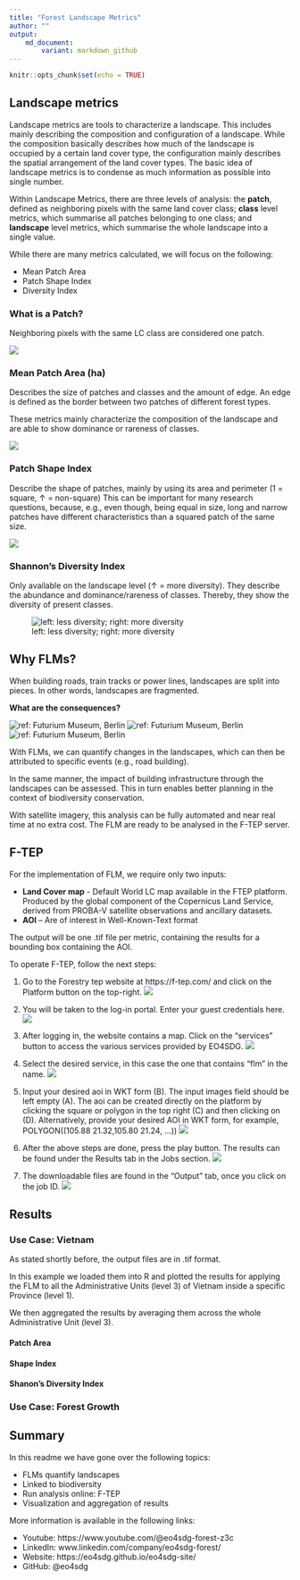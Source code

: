 ```yaml
---
title: "Forest Landscape Metrics"
author: ""
output: 
    md_document:
        variant: markdown_github
---
```


```r
knitr::opts_chunk$set(echo = TRUE)
```

## Landscape metrics

Landscape metrics are tools to characterize a landscape. This includes mainly describing the composition and configuration of a landscape. While the composition basically describes how much of the landscape is occupied by a certain land cover type, the configuration mainly describes the spatial arrangement of the land cover types. The basic idea of landscape metrics is to condense as much information as possible into single number. 

Within Landscape Metrics, there are three levels of analysis: the **patch**, defined as neighboring pixels with the same land cover class; **class** level metrics, which summarise all patches belonging to one class; and **landscape** level metrics, which summarise the whole landscape into a single value. 

While there are many metrics calculated, we will focus on the following:

- Mean Patch Area
- Patch Shape Index
- Diversity Index


### What is a Patch? 

Neighboring pixels with the same LC class are considered one patch.

![](tutorial/patch.png)

### Mean Patch Area (ha)

Describes the size of patches and classes and the amount of edge. An edge is defined as the border between two patches of different forest types. 

These metrics mainly characterize the composition of the landscape and are able to show dominance or rareness of classes. 

![](tutorial/patch_area.png)

### Patch Shape Index

Describe the shape of patches, mainly by using its area and perimeter (1 = square, ↑ = non-square) 
This can be important for many research questions, because, e.g., even though, being equal in size, long and narrow patches have different characteristics than a squared patch of the same size.

![](tutorial/shape_index.png)

### Shannon's Diversity Index

Only available on the landscape level (↑ = more diversity). They describe the abundance and dominance/rareness of classes. Thereby, they show the diversity of present classes.

![left: less diversity; right: more diversity](tutorial/diversity.png)

## Why FLMs?

When building roads, train tracks or power lines, landscapes are split into pieces. In other words, landscapes are fragmented. 

**What are the consequences?**

![ref: Futurium Museum, Berlin](tutorial/why_flm1.jpg)
![ref: Futurium Museum, Berlin](tutorial/why_flm2.jpg)
![ref: Futurium Museum, Berlin](tutorial/why_flm3.jpg)

With FLMs, we can quantify changes in the landscapes, which can then be attributed to specific events (e.g., road building). 

In the same manner, the impact of building infrastructure through the landscapes can be assessed. This in turn enables better planning in the context of biodiversity conservation. 

With satellite imagery, this analysis can be fully automated and near real time at no extra cost. The FLM are ready to be analysed in the F-TEP server. 


## F-TEP

For the implementation of FLM, we require only two inputs: 

- **Land Cover map** - Default World LC map available in the FTEP platform. Produced by the global component of the Copernicus Land Service, derived from PROBA-V satellite observations and ancillary datasets.
- **AOI** – Are of interest in Well-Known-Text format

The output will be one .tif file per metric, containing the results for a bounding box containing the AOI.

To operate F-TEP, follow the next steps:

1. Go to the Forestry tep website at https://f-tep.com/ and click on the Platform button on the top-right. 
![](tutorial/ftep1.png)

2. You will be taken to the log-in portal. Enter your guest credentials here. 
![](tutorial/ftep2.png)

3. After logging in, the website contains a map. Click on the “services” button to access the various services provided by EO4SDG. 
![](tutorial/ftep3.png)

4. Select the desired service, in this case the one that contains "flm" in the name. 
![](tutorial/ftep4.jpg)

5. Input your desired aoi in WKT form (B). The input images field should be left empty (A). The aoi can be created directly on the platform by clicking the square or polygon in the top right (C) and then clicking on (D). Alternatively, provide your desired AOI in WKT form, for example, POLYGON((105.88 21.32,105.80 21.24, …))
![](tutorial/ftep5.png)

6. After the above steps are done, press the play button. The results can be found under the Results tab in the Jobs section. 
![](tutorial/ftep6.jpg)

7. The downloadable files are found in the “Output” tab, once you click on the job ID.
![](tutorial/ftep7.jpg)


## Results

### Use Case: Vietnam

As stated shortly before, the output files are in .tif format. 

In this example we loaded them into R and plotted the results for applying the FLM to all the Administrative Units (level 3) of Vietnam inside a specific Province (level 1). 

We then aggregated the results by averaging them across the whole Administrative Unit (level 3). 

#### Patch Area
#### Shape Index
#### Shanon's Diversity Index

### Use Case: Forest Growth

## Summary 

In this readme we have gone over the following topics: 

- FLMs quantify landscapes
- Linked to biodiversity
- Run analysis online: F-TEP
- Visualization and aggregation of results

More information is available in the following links:

- Youtube: https://www.youtube.com/@eo4sdg-forest-z3c
- LinkedIn: www.linkedin.com/company/eo4sdg-forest/
- Website: https://eo4sdg.github.io/eo4sdg-site/
- GitHub: @eo4sdg 



